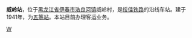 {{Infobox China railway station 
|车站名称 = 威岭站
|车站名称拼音 = Weiling
|车站位置 = [[黑龙江省|黑龙江省]][[伊春市|伊春市]][[南岔区|南岔区]][[浩良河镇|浩良河镇]]威岭村
|线路 = [[绥佳铁路|绥佳铁路]]
|车站等级 = [[五等站_(中铁)|五等站]]
|图片=Nancha, Yichun, Heilongjiang, China - panoramio - xue siyang (df45086).jpg}}

'''威岭站'''，位于[[黑龙江省|黑龙江省]][[伊春市|伊春市]][[浩良河镇|浩良河镇]]威岭村，是[[绥佳铁路|绥佳铁路]]的沿线车站。建于1941年，为[[五等站_(中铁)|五等站]]。本站目前办理客运业务。

{{China-rail-stub}}
{{绥佳铁路}}

[[Category:伊春市铁路车站|W]]